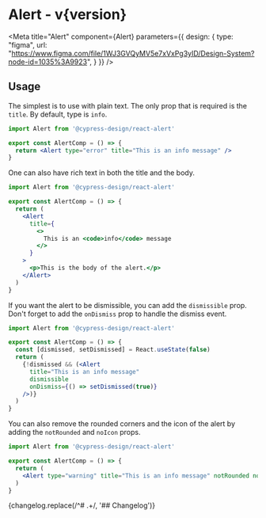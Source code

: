 

<h1>Alert<span className="text-lg font-normal"> - v{version}</span></h1>

<Meta title="Alert" component={Alert} parameters={{
    design: {
      type: "figma",
      url: "https://www.figma.com/file/1WJ3GVQyMV5e7xVxPg3yID/Design-System?node-id=1035%3A9923",
    }
  }} />

<Canvas withSource="none">
  <Story name="Alert">
    <AlertStory />
  </Story>
</Canvas>

<ArgsTable />

## Usage

The simplest is to use with plain text. The only prop that is required is the `title`. By default, type is `info`.

```jsx
import Alert from '@cypress-design/react-alert'

export const AlertComp = () => {
  return <Alert type="error" title="This is an info message" />
}
```

One can also have rich text in both the title and the body.

```jsx
import Alert from '@cypress-design/react-alert'

export const AlertComp = () => {
  return (
    <Alert
      title={
        <>
          This is an <code>info</code> message
        </>
      }
    >
      <p>This is the body of the alert.</p>
    </Alert>
  )
}
```

If you want the alert to be dismissible, you can add the `dismissible` prop. Don't forget to add the `onDismiss` prop to handle the dismiss event.

```jsx
import Alert from '@cypress-design/react-alert'

export const AlertComp = () => {
  const [dismissed, setDismissed] = React.useState(false)
  return (
    {!dismissed && (<Alert
      title="This is an info message"
      dismissible
      onDismiss={() => setDismissed(true)}
    />)}
  )
}
```

You can also remove the rounded corners and the icon of the alert by adding the `notRounded` and `noIcon` props.

```jsx
import Alert from '@cypress-design/react-alert'

export const AlertComp = () => {
  return (
    <Alert type="warning" title="This is an info message" notRounded noIcon />
  )
}
```

<Description>
  {changelog.replace(/^# .+/, '## Changelog')}
</Description>
